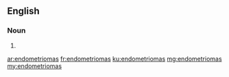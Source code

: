 ==English==

===Noun===
{{head|en|plural}}

# {{plural of|endometrioma|lang=en|nocat=1}}

[[ar:endometriomas]]
[[fr:endometriomas]]
[[ku:endometriomas]]
[[mg:endometriomas]]
[[my:endometriomas]]